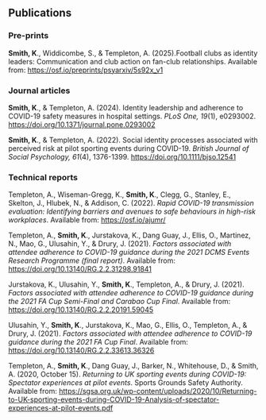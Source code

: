 ## Publications

### Pre-prints

**Smith, K**., Widdicombe, S., & Templeton, A. (2025).Football clubs as identity leaders: Communication and club action on fan-club relationships. Available from: <https://osf.io/preprints/psyarxiv/5s92x_v1> 

### Journal articles

**Smith, K**., & Templeton, A. (2024). Identity leadership and adherence to COVID-19 safety measures in hospital settings. *PLoS One, 19*(1), e0293002. <https://doi.org/10.1371/journal.pone.0293002>

**Smith, K**., & Templeton, A. (2022). Social identity processes associated with perceived risk at pilot sporting events during COVID-19. *British Journal of Social Psychology, 61*(4), 1376-1399. <https://doi.org/10.1111/bjso.12541>

### Technical reports

Templeton, A., Wiseman-Gregg, K., **Smith, K**., Clegg, G., Stanley, E., Skelton, J., Hlubek, N., & Addison, C. (2022). *Rapid COVID-19 transmission evaluation: Identifying barriers and avenues to safe behaviours in high-risk workplaces*. Available from: <https://osf.io/ajumr/>

Templeton, A., **Smith, K**., Jurstakova, K., Dang Guay, J., Ellis, O., Martinez, N., Mao, G., Ulusahin, Y., & Drury, J. (2021). *Factors associated with attendee adherence to COVID-19 guidance during the 2021 DCMS Events Research Programme (final report)*. Available from: <https://doi.org/10.13140/RG.2.2.31298.91841>

Jurstakova, K., Ulusahin, Y., **Smith, K**., Templeton, A., & Drury, J. (2021). *Factors associated with attendee adherence to COVID-19 guidance during the 2021 FA Cup Semi-Final and Carabao Cup Final*. Available from: <https://doi.org/10.13140/RG.2.2.20191.59045>

Ulusahin, Y., **Smith, K**., Jurstakova, K., Mao, G., Ellis, O., Templeton, A., & Drury, J. (2021). *Factors associated with attendee adherence to COVID-19 guidance during the 2021 FA Cup Final*. Available from: <https://doi.org/10.13140/RG.2.2.33613.36326>

Templeton, A., **Smith, K**., Dang Guay, J., Barker, N., Whitehouse, D., & Smith, A. (2020, October 15). *Returning to UK sporting events during COVID-19: Spectator experiences at pilot events*. Sports Grounds Safety Authority. Available from: <https://sgsa.org.uk/wp-content/uploads/2020/10/Returning-to-UK-sporting-events-during-COVID-19-Analysis-of-spectator-experiences-at-pilot-events.pdf>
